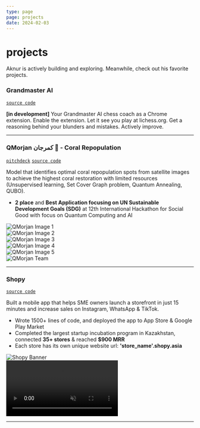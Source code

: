 ```yaml
---
type: page
page: projects
date: 2024-02-03
---
```



# projects

<Callout type="info" emoji="👾">
  Aknur is actively building and exploring. Meanwhile, check out his favorite projects.
</Callout>

### Grandmaster AI
[```source code```](https://github.com/akoQassym/grandmaster-ai)

**[in development]** Your Grandmaster AI chess coach as a Chrome extension. Enable the extension. Let it see you play at lichess.org. Get a reasoning behind your blunders and mistakes. Actively improve.

***

### QMorjan كمرجان 🪸 - Coral Repopulation
[```pitchdeck```](https://www.canva.com/design/DAGDlzHINQQ/Sqj4vnfQjR-goCGfqd68_A/edit?utm_content=DAGDlzHINQQ&utm_campaign=designshare&utm_medium=link2&utm_source=sharebutton) 
[```source code```](https://github.com/akoQassym/coral-repopulation)

Model that identifies optimal coral repopulation spots from satellite images to achieve the highest coral restoration with limited resources
(Unsupervised learning, Set Cover Graph problem, Quantum Annealing, QUBO).
- **2 place** and **Best Application focusing on UN Sustainable Development Goals (SDG)** at 12th International Hackathon for Social Good with focus on Quantum Computing and AI

<AutoSlider autoplay>
  <div>
    <Image src="/images/qmorjan/qmorjan-solution-1.webp" alt="QMorjan Image 1" width={1200} height={600} priority />
  </div>
  <div>
    <Image src="/images/qmorjan/qmorjan-solution-2.webp" alt="QMorjan Image 2" width={1200} height={600} />
  </div>
  <div>
    <Image src="/images/qmorjan/qmorjan-solution-3.webp" alt="QMorjan Image 3" width={1200} height={600} />
  </div>
  <div>
    <Image src="/images/qmorjan/qmorjan-solution-4.webp" alt="QMorjan Image 4" width={1200} height={600} />
  </div>
  <div>
    <Image src="/images/qmorjan/qmorjan-solution-5.webp" alt="QMorjan Image 5" width={1200} height={600} />
  </div>
  <div>
    <Image src="/images/qmorjan/qmorjan-team.webp" alt="QMorjan Team" width={1200} height={600} />
  </div>
</AutoSlider>

***

### Shopy
[```source code```](https://github.com/akoQassym/shopy-mobile)

Built a mobile app that helps SME owners launch a storefront in just 15 minutes and increase sales on Instagram, WhatsApp & TikTok.
- Wrote 1500+ lines of code, and deployed the app to App Store & Google Play Market
- Completed the largest startup incubation program in Kazakhstan, connected **35+ stores** & reached **$900 MRR**
- Each store has its own unique website url: **'store_name'.shopy.asia**

<div>
  <Image src="/images/shopy/shopy-banner.webp" alt="Shopy Banner" width={800} height={400} />
</div>
<div style={{ display: 'flex', alignItems: 'center', justifyContent: 'center' }}>
  <Video
    src="https://qsmvhqz6dxk0gvu1.public.blob.vercel-storage.com/shopy-demo-eycxIgFjFIuawwqhENMCPzGN2zHjdz.MP4"
    loop
    width={200}
    height={400}
    autoPlay
    muted
  />
</div>

---
